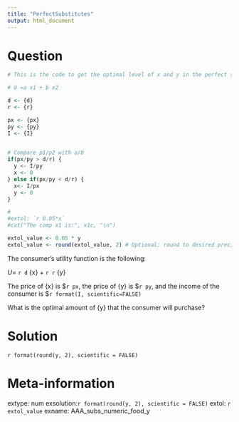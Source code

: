 ```yaml
---
title: "PerfectSubstitutes"
output: html_document
---
```


Question
========
```r

# This is the code to get the optimal level of x and y in the perfect substitutes

# U =a x1 + b x2

d <- {d}
r <- {r}

px <- {px}
py <- {py}
I <- {I}
 

# Compare p1/p2 with a/b
if(px/py > d/r) {
  y <- I/py
  x <- 0
} else if(px/py < d/r) {
  x<- I/px
  y <- 0
}

# 
#extol: `r 0.05*x`
#cat("The comp x1 is:", x1c, "\n")

extol_value <- 0.05 * y
extol_value <- round(extol_value, 2) # Optional: round to desired precision
```

The consumer's utility function is the following: 

$U=$ `r d` {x} $+$ `r r` {y}

The price of {x} is \$`r px`, the price of {y} is \$`r py`, and the income of the consumer is \$`r format(I, scientific=FALSE)`

What is the optimal amount of {y} that the consumer will purchase?

Solution
========
`r format(round(y, 2), scientific = FALSE)`



Meta-information
================
extype: num
exsolution:`r format(round(y, 2), scientific = FALSE)`
extol: `r extol_value`
exname: AAA_subs_numeric_food_y

